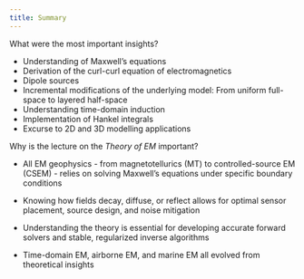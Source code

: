 ```yaml
---
title: Summary
---
```


What were the most important insights?

-   Understanding of Maxwell's equations
-   Derivation of the curl-curl equation of electromagnetics
-   Dipole sources
-   Incremental modifications of the underlying model: From uniform full-space to layered half-space
-   Understanding time-domain induction
-   Implementation of Hankel integrals
-   Excurse to 2D and 3D modelling applications

Why is the lecture on the *Theory of EM* important?

-   All EM geophysics - from magnetotellurics (MT) to controlled-source EM (CSEM) - relies on solving Maxwell's equations under specific boundary conditions

-   Knowing how fields decay, diffuse, or reflect allows for optimal sensor placement, source design, and noise mitigation

-   Understanding the theory is essential for developing accurate forward solvers and stable, regularized inverse algorithms

-   Time-domain EM, airborne EM, and marine EM all evolved from theoretical insights